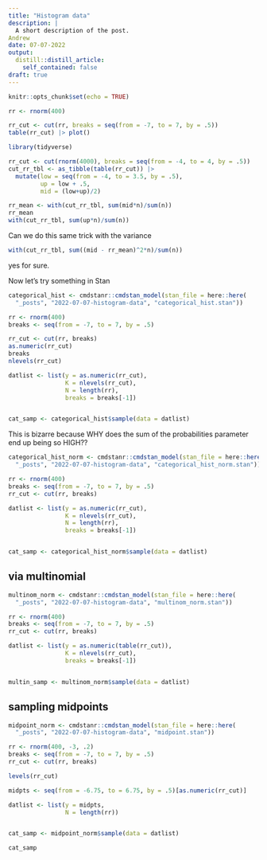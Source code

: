 ```yaml
---
title: "Histogram data"
description: |
  A short description of the post.
Andrew
date: 07-07-2022
output:
  distill::distill_article:
    self_contained: false
draft: true
---
```



```r
knitr::opts_chunk$set(echo = TRUE)
```


```r
rr <- rnorm(400)

rr_cut <- cut(rr, breaks = seq(from = -7, to = 7, by = .5))
table(rr_cut) |> plot()

library(tidyverse)

rr_cut <- cut(rnorm(4000), breaks = seq(from = -4, to = 4, by = .5))
cut_rr_tbl <- as_tibble(table(rr_cut)) |> 
  mutate(low = seq(from = -4, to = 3.5, by = .5),
         up = low + .5,
         mid = (low+up)/2)

rr_mean <- with(cut_rr_tbl, sum(mid*n)/sum(n))
rr_mean
with(cut_rr_tbl, sum(up*n)/sum(n))
```


Can we do this same trick with the variance

```r
with(cut_rr_tbl, sum((mid - rr_mean)^2*n)/sum(n))
```

yes for sure. 


Now let's try something in Stan

```r
categorical_hist <- cmdstanr::cmdstan_model(stan_file = here::here(
  "_posts", "2022-07-07-histogram-data", "categorical_hist.stan"))

rr <- rnorm(400)
breaks <- seq(from = -7, to = 7, by = .5)

rr_cut <- cut(rr, breaks)
as.numeric(rr_cut)
breaks
nlevels(rr_cut)

datlist <- list(y = as.numeric(rr_cut),
                K = nlevels(rr_cut),
                N = length(rr),
                breaks = breaks[-1])


cat_samp <- categorical_hist$sample(data = datlist)
```


This is bizarre because WHY does the sum of the probabilities parameter end up being so HIGH??



```r
categorical_hist_norm <- cmdstanr::cmdstan_model(stan_file = here::here(
  "_posts", "2022-07-07-histogram-data", "categorical_hist_norm.stan"))

rr <- rnorm(400)
breaks <- seq(from = -7, to = 7, by = .5)
rr_cut <- cut(rr, breaks)

datlist <- list(y = as.numeric(rr_cut),
                K = nlevels(rr_cut),
                N = length(rr),
                breaks = breaks[-1])


cat_samp <- categorical_hist_norm$sample(data = datlist)

```


## via multinomial

```r
multinom_norm <- cmdstanr::cmdstan_model(stan_file = here::here(
  "_posts", "2022-07-07-histogram-data", "multinom_norm.stan"))

rr <- rnorm(400)
breaks <- seq(from = -7, to = 7, by = .5)
rr_cut <- cut(rr, breaks)

datlist <- list(y = as.numeric(table(rr_cut)),
                K = nlevels(rr_cut),
                breaks = breaks[-1])


multin_samp <- multinom_norm$sample(data = datlist)

```


## sampling midpoints


```r
midpoint_norm <- cmdstanr::cmdstan_model(stan_file = here::here(
  "_posts", "2022-07-07-histogram-data", "midpoint.stan"))

rr <- rnorm(400, -3, .2)
breaks <- seq(from = -7, to = 7, by = .5)
rr_cut <- cut(rr, breaks)

levels(rr_cut)

midpts <- seq(from = -6.75, to = 6.75, by = .5)[as.numeric(rr_cut)]

datlist <- list(y = midpts,
                N = length(rr))


cat_samp <- midpoint_norm$sample(data = datlist)

cat_samp
```


